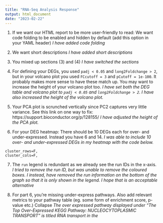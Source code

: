 ```yaml
---
title: "RNA-Seq Analysis Response"
output: html_document
date: "2023-02-22"
---
```


1. If we want our HTML report to be more user-friendly to read: We want code folding to be enabled and hidden by default (add this option in your YAML header)
*I have added code folding*


2. We want short descriptions
*I have added short descriptions*

3. You mixed up sections (3) and (4)
*I have switched the sections*

4. For defining your DEGs, you used `padj < 0.05` and `long2Foldchange > 2`, but in your volcano plot you used `FCcutoff = 3` and `pCutoff = 1e-100`. It probably makes more sense to have these match up. You may want to increase the height of your volcano plot too.
*I have set both the DEG table and volcano plot to `padj < 0.05` and `long2Foldchange > 2`. I have also increased the height of the volcano plot.*

5. Your PCA plot is scrunched vertically since PC2 captures very little variance. See this link on one way to fix: https://support.bioconductor.org/p/128155/
*I have adjusted the height of the PCA plot.*

6. For your DEG heatmap: There should be 10 DEGs each for over- and under-expressed. Instead you have 6 and 14.
*I was able to include 10 over- and under-expressed DEGs in my heatmap with the code below.*

```
cluster_rows=F, 
cluster_cols=F,
```

7. The `run` legend is redundant as we already see the run IDs in the x-axis.
*I tried to remove the run ID, but was unable to remove the coloured boxes. I instead, have removed the run information on the bottom of the graph so that it is only shown in the legend. I hope that is an acceptable alternative*

8. For part 6, you're missing under-express pathways. Also add relevant metrics to your pathway table (eg. some form of enrichment score, p-value etc.)
Collapse
*The over expressed pathway displayed under "The Top Over-Expressed KEGG Pathway: NUCLEOCYTOPLASMIC TRANSPORT" is titled RNA transport in the *
